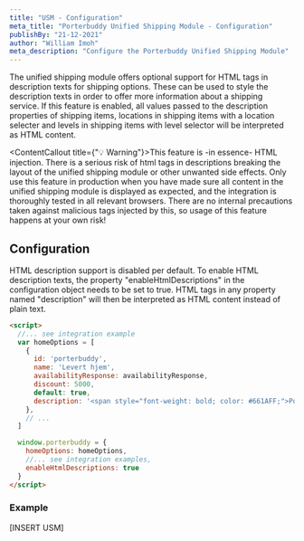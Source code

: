 ```yaml
---
title: "USM - Configuration"
meta_title: "Porterbuddy Unified Shipping Module - Configuration"
publishBy: "21-12-2021"
author: "William Imoh"
meta_description: "Configure the Porterbuddy Unified Shipping Module"
---
```


The unified shipping module offers optional support for HTML tags in description texts for shipping options. These can be used to style the description texts in order to offer more information about a shipping service. If this feature is enabled, all values passed to the description properties of shipping items, locations in shipping items with a location selecter and levels in shipping items with level selector will be interpreted as HTML content.

<ContentCallout title={"💡 Warning"}>This feature is -in essence- HTML injection. There is a serious risk of html tags in descriptions breaking the layout of the unified shipping module or other unwanted side effects. Only use this feature in production when you have made sure all content in the unified shipping module is displayed as expected, and the integration is thoroughly tested in all relevant browsers. There are no internal precautions taken against malicious tags injected by this, so usage of this feature happens at your own risk!</ContentCallout>


## Configuration
HTML description support is disabled per default. To enable HTML description texts, the property "enableHtmlDescriptions" in the configuration object needs to be set to true. HTML tags in any property named "description" will then be interpreted as HTML content instead of plain text.

```html
<script>
  //... see integration example
  var homeOptions = [
    {
      id: 'porterbuddy',
      name: 'Levert hjem',
      availabilityResponse: availabilityResponse,
      discount: 5000,
      default: true,
      description: '<span style="font-weight: bold; color: #661AFF;">Porterbuddy</span> is a convenient option to get deliveries right to your doorstep'
    },
    // ...
  ]

  window.porterbuddy = {
    homeOptions: homeOptions,
    //... see integration examples,
    enableHtmlDescriptions: true
  }
</script>
```

### Example
[INSERT USM]